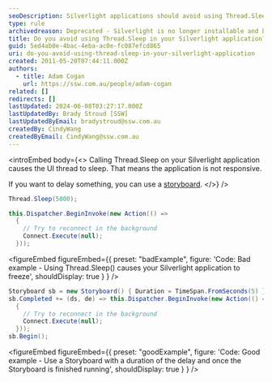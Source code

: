 ```yaml
---
seoDescription: Silverlight applications should avoid using Thread.Sleep as it causes UI thread to sleep and application becomes non-responsive. Instead, use a Storyboard with a duration to delay execution of code.
type: rule
archivedreason: Deprecated - Silverlight is no longer installable and has been deprecated for 10 years.
title: Do you avoid using Thread.Sleep in your Silverlight application?
guid: 5ed4ab0e-4bac-4eba-ac0e-fc087efcd865
uri: do-you-avoid-using-thread-sleep-in-your-silverlight-application
created: 2011-05-20T07:44:11.000Z
authors:
  - title: Adam Cogan
    url: https://ssw.com.au/people/adam-cogan
related: []
redirects: []
lastUpdated: 2024-06-08T03:27:17.000Z
lastUpdatedBy: Brady Stroud [SSW]
lastUpdatedByEmail: bradystroud@ssw.com.au
createdBy: CindyWang
createdByEmail: CindyWang@ssw.com.au
---
```


<introEmbed
  body={<>
Calling Thread.Sleep on your Silverlight application causes the UI thread to sleep. That means the application is not responsive.

If you want to delay something, you can use a [storyboard](https://learn.microsoft.com/en-us/dotnet/api/system.windows.media.animation.storyboard?view=windowsdesktop-7.0&redirectedfrom=MSDN&WT.mc_id=DT-MVP-33518).
  </>}
/>
```cs
Thread.Sleep(5000);

this.Dispatcher.BeginInvoke(new Action(() =>
  {
    // Try to reconnect in the background
    Connect.Execute(null);
  }));
```

<figureEmbed figureEmbed={{
  preset: "badExample",
  figure: 'Code: Bad example - Using Thread.Sleep() causes your Silverlight application to freeze',
  shouldDisplay: true
} } />


```cs
Storyboard sb = new Storyboard() { Duration = TimeSpan.FromSeconds(5) };
sb.Completed += (ds, de) => this.Dispatcher.BeginInvoke(new Action(() =>
  {
    // Try to reconnect in the background
    Connect.Execute(null);
  }));
sb.Begin();
```

<figureEmbed figureEmbed={{
  preset: "goodExample",
  figure: 'Code: Good example - Use a Storyboard with a duration of the delay and once the Storyboard is finished running',
  shouldDisplay: true
} } />
